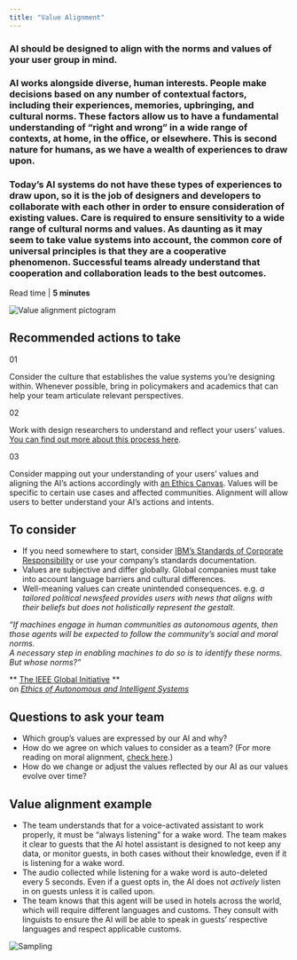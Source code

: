 ```yaml
---
title: "Value Alignment"
---
```



<Row className="opener">
<Column colSm={3} colMd={6} colLg={7}>

### AI should be designed to align with the norms and values of your user group in mind.
### AI works alongside diverse, human interests. People make decisions based on any number of contextual factors, including their experiences, memories, upbringing, and cultural norms. These factors allow us to have a fundamental understanding of “right and wrong” in a wide range of contexts, at home, in the office, or elsewhere. This is second nature for humans, as we have a wealth of experiences to draw upon.

### Today’s AI systems do not have these types of experiences to draw upon, so it is the job of designers and developers to collaborate with each other in order to ensure consideration of existing values. Care is required to ensure sensitivity to a wide range of cultural norms and values. As daunting as it may seem to take value systems into account, the common core of universal principles is that they are a cooperative phenomenon. Successful teams already understand that cooperation and collaboration leads to the best outcomes.

Read time | **5 minutes**

</Column>

<Column colSm={1} offsetLg={1} colMd={2} colLg={2}>

![Value alignment pictogram](../../images/ethics/value-alignment/Image_1.png)

</Column>
</Row>

<Row className="hr recommended">
<Column colSm={4}>

## Recommended actions to take

</Column>
<Column colMd={4} colLg={4}>

01

Consider the culture that establishes the value systems you’re designing within. Whenever possible, bring in policymakers and academics that can help your team articulate relevant perspectives.

</Column>
<Column colMd={4} colLg={4}>

02

Work with design researchers to understand and reflect your users’ values. [You can find out more about this process here](https://www.ibm.com/design/research/).

</Column>
<Column colMd={4} colLg={4}>

03

Consider mapping out your understanding of your users’ values and aligning the AI’s actions accordingly with [an Ethics Canvas](https://www.ethicscanvas.org). Values will be specific to certain use cases and affected communities. Alignment will allow users to better understand your AI’s actions and intents.

</Column>
</Row>



<Row className="hr consider">
<Column colMd={5} colLg={7}>

## To consider

 - If you need somewhere to start, consider [IBM’s Standards of Corporate Responsibility](https://www.ibm.com/ibm/responsibility/2015/at_a_glance/our_approach.html) or use your company’s standards documentation.
 - Values are subjective and differ globally. Global companies must take into account language barriers and cultural differences.
 - Well-meaning values can create unintended consequences. e.g. *a tailored political newsfeed provides users with news that aligns with their beliefs but does not holistically represent the gestalt*.


</Column>

<Column colSm={2} colMd={2} colLg={3} offsetSm={2} offsetMd={1} noGutterSm>
<Aside className={'quote'}>

_“If machines engage in human communities as autonomous agents, then those agents will be expected to follow the community’s social and moral norms. <br/> A necessary step in enabling machines to do so is to identify these norms. But whose norms?”_

** [The IEEE Global Initiative](https://ethicsinaction.ieee.org) **<br/>
on _[Ethics of Autonomous and Intelligent Systems](https://ethicsinaction.ieee.org)_

</Aside>
</Column>
</Row>



<Row className="questions">
<Column colMd={6} colLg={7}>

## Questions to ask your team

 - Which group’s values are expressed by our AI and why?
 - How do we agree on which values to consider as a team? (For more reading on moral alignment, [check here](http://faculty.mtsac.edu/cmcgruder/moraljudgements.html).)
 - How do we change or adjust the values reflected by our AI as our values evolve over time? 


</Column>
</Row>



<Row className="example">
<Column colMd={6} colLg={7}>

## Value alignment example

 - The team understands that for a voice-activated assistant to work properly, it must be “always listening” for a wake word. The team makes it clear to guests that the AI hotel assistant is designed to not keep any data, or monitor guests, in both cases without their knowledge, even if it is listening for a wake word.
 - The audio collected while listening for a wake word is auto-deleted every 5 seconds. Even if a guest opts in, the AI does not *actively* listen in on guests unless it is called upon.
 - The team knows that this agent will be used in hotels across the world, which will require different languages and customs. They consult with linguists to ensure the AI will be able to speak in guests’ respective languages and respect applicable customs.


</Column>
</Row>

![Sampling](../../images/ethics/value-alignment/Image_2.png)
